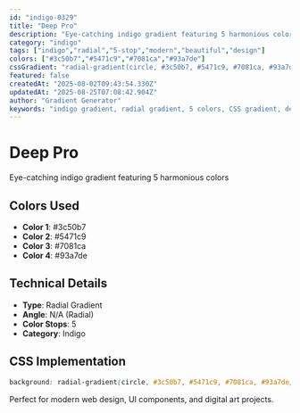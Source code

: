 ```yaml
---
id: "indigo-0329"
title: "Deep Pro"
description: "Eye-catching indigo gradient featuring 5 harmonious colors"
category: "indigo"
tags: ["indigo","radial","5-stop","modern","beautiful","design"]
colors: ["#3c50b7","#5471c9","#7081ca","#93a7de"]
cssGradient: "radial-gradient(circle, #3c50b7, #5471c9, #7081ca, #93a7de)"
featured: false
createdAt: "2025-08-02T09:43:54.330Z"
updatedAt: "2025-08-25T07:08:42.904Z"
author: "Gradient Generator"
keywords: "indigo gradient, radial gradient, 5 colors, CSS gradient, design, #3c50b7, #5471c9, #7081ca, #93a7de"
---
```


# Deep Pro

Eye-catching indigo gradient featuring 5 harmonious colors

## Colors Used
- **Color 1**: #3c50b7
- **Color 2**: #5471c9
- **Color 3**: #7081ca
- **Color 4**: #93a7de

## Technical Details
- **Type**: Radial Gradient
- **Angle**: N/A (Radial)
- **Color Stops**: 5
- **Category**: Indigo

## CSS Implementation
```css
background: radial-gradient(circle, #3c50b7, #5471c9, #7081ca, #93a7de);
```

Perfect for modern web design, UI components, and digital art projects.
